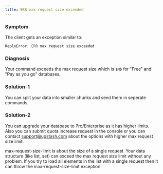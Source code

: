 ```yaml
---
title: ERR max request size exceeded
---
```


### Symptom

The client gets an exception similar to:

```
ReplyError: ERR max request size exceeded
```

### Diagnosis

Your command exceeds the max request size which is `1Mb` for "Free" and "Pay as
you go" databases.

### Solution-1

You can split your data into smaller chunks and send them in seperate commands.

### Solution-2

You can upgrade your database to Pro/Enterprise as it has higher limits. Also
you can submit quota increase request in the console or you can contact
support@upstash.com about the options with higher max request size limit.

<Note>
  max-request-size-limit is about the size of a single request. Your data
  structure (like list, set) can exceed the max request size limit without any
  problem. If you try to load all elements in the list with a single request
  then it can throw the max-request-size-limit exception.
</Note>
